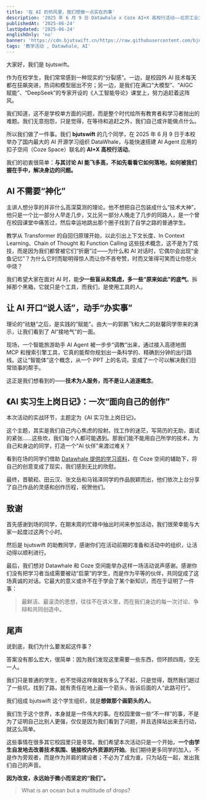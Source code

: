 ```yaml
---
title: '在 AI 的热风里，我们想做一点实在的事'
description: '2025 年 6 月 9 日 Datawhale x Coze AI+X 高校行活动——北京工业大学站纪实。'
publishedAt: '2025-06-24'
lastUpdated: '2025-06-24'
englishOnly: 'no'
banner: 'https://cdn.bjutswift.cn/https://raw.githubusercontent.com/bjut-swift/swift-image-hosting/main/swift-nest/blog/2025-datawhale-ai%2Bx/banner.png'
tags: '教学活动 , Datawhale, AI'
---
```


大家好，我们是 bjutswift。

作为在校学生，我们常常感到一种现实的“分裂感”。一边，是校园外 AI 技术每天都在狂飙突进，热词和模型层出不穷；另一边，是我们在满口“大模型”、“AIGC 赋能”、“DeepSeek”的专家开设的《人工智能导论》课堂上，努力追赶着这阵风。

我们知道，这不是学校单方面的问题，而是整个时代给所有教育者和学习者抛出的难题。我们无意抱怨，只是觉得，在等待和追赶之外，我们自己或许能做点什么。

所以我们做了一件事。我们 **bjutswift** 的几个同学，在 2025 年 6 月 9 日于本校举办了国内最大的 AI 开源学习组织 DataWhale，与能快速搭建 AI Agent 应用的扣子空间（Coze Space）联名的 **AI+X 高校行活动**。

我们的初衷很简单：**与其讨论 AI 能飞多高，不如先看看它如何落地，如何被我们握在手中，解决身边的问题。**

<div className='flex justify-center'>
  <NextImage
    src='https://cdn.bjutswift.cn/https://raw.githubusercontent.com/bjut-swift/swift-image-hosting/main/swift-nest/blog/2025-datawhale-ai%2Bx/promotion.jpg'
    alt='活动宣传海报（带校徽）'
    width={400}
    height={400}
    useSkeleton
    className='my-4 rounded-lg shadow-lg'
  />
</div>

## AI 不需要“神化”

主讲人想分享的并非什么高深莫测的理论。他不想把自己包装成什么“技术大神”，他只是一个比一部分人早走几步，又比另一部分人晚走了几步的同路人，是一个曾在校园课堂中痛苦过，然后幸运地跳出那个圈子找到了自学之路的普通学生。

教学从 Transformer 的自回归原理开始，以此引出上下文长度、In Context Learning、Chain of Thought 和 Function Calling 这些技术概念，这不是为了炫技，而是因为我们都曾被它们“折磨”过——为什么和 AI 对话时，它偶尔会出现“金鱼记忆”？为什么它时而聪明得惊人而让你不吝夸赞，时而又笨得可笑而让你怒火中烧？

<div className='flex justify-center'>
  <NextImage
    src='https://cdn.bjutswift.cn/https://raw.githubusercontent.com/bjut-swift/swift-image-hosting/main/swift-nest/blog/2025-datawhale-ai%2Bx/helping.jpeg'
    alt='主讲人正在为同学提供指导'
    width={400}
    height={400}
    useSkeleton
    className='my-4 rounded-lg shadow-lg'
  />
</div>

我们希望大家在面对 AI 时，能**少一些盲从和焦虑，多一些“原来如此”的底气**。拆掉那个黑箱，它就只是个工具，而我们，是使用工具的人。

## 让 AI 开口“说人话”，动手“办实事”

理论的“祛魅”之后，是实践的“赋能”。由大一的郭鹏飞和大二的赵馨同学带来的演示，让我们看到了 AI“接地气”的一面。

现场，一个智能旅游助手 AI Agent 被一步步“调教”出来，通过接入高德地图 MCP 和搜索引擎工具，它真的能帮你规划出一条科学的、精确到分钟的出行路线。这让“智能体”这个概念，从一个 PPT 上的名词，变成了一个可以解决我们日常琐事的帮手。

这正是我们想看到的——**技术为人服务，而不是让人追逐概念**。

## 《AI 实习生上岗日记》：一次“面向自己的创作”

本次活动的实战环节，主题定为《AI 实习生上岗日记》。

<div className='flex justify-center'>
  <NextImage
    src='https://cdn.bjutswift.cn/https://raw.githubusercontent.com/bjut-swift/swift-image-hosting/main/swift-nest/blog/2025-datawhale-ai%2Bx/summary.png'
    alt='参加同学的参赛作品一览'
    width={700}
    height={700}
    useSkeleton
    className='my-4 rounded-lg shadow-lg'
  />
</div>

这个主题，其实是我们自己内心焦虑的投射。找工作的迷茫，写简历的无助，面试的紧张……这些坎，我们每个人都可能遇到。那我们能不能用自己所学的技术，为自己和身边的同学，打造一个“AI 伙伴”来渡过难关？

看到在场的同学们借助 [Datawhale 提供的学习资料](https://www.datawhale.cn/learn/content/167/3999)，在 Coze 空间的辅助下，将自己的创意变成了现实，我们感到无比的欣慰。

<div className='flex justify-center'>
  <NextImage
    src='https://cdn.bjutswift.cn/https://raw.githubusercontent.com/bjut-swift/swift-image-hosting/main/swift-nest/blog/2025-datawhale-ai%2Bx/1st-work.png'
    alt='一等奖作品的截图'
    width={700}
    height={700}
    useSkeleton
    className='my-4 rounded-lg shadow-lg'
  />
</div>

最终，晋毓崧、田云汉、张文岳和马铭泽同学的作品脱颖而出，他们依次上台分享了自己作品的灵感和创作历程，祝贺他们。

<div className='flex justify-center'>
  <NextImage
    src='https://cdn.bjutswift.cn/https://raw.githubusercontent.com/bjut-swift/swift-image-hosting/main/swift-nest/blog/2025-datawhale-ai%2Bx/1st.jpeg'
    alt='1 等奖获奖者 pre 照片'
    width={600}
    height={600}
    useSkeleton
    className='my-4 rounded-lg shadow-lg'
  />
</div>

<div className='flex justify-center'>
  <NextImage
    src='https://cdn.bjutswift.cn/https://raw.githubusercontent.com/bjut-swift/swift-image-hosting/main/swift-nest/blog/2025-datawhale-ai%2Bx/2nd.jpeg'
    alt='2 等奖获奖者 pre 照片'
    width={600}
    height={600}
    useSkeleton
    className='my-4 rounded-lg shadow-lg'
  />
</div>

<div className='flex justify-center'>
  <NextImage
    src='https://cdn.bjutswift.cn/https://raw.githubusercontent.com/bjut-swift/swift-image-hosting/main/swift-nest/blog/2025-datawhale-ai%2Bx/3rd.jpeg'
    alt='3 等奖获奖者 pre 照片'
    width={600}
    height={600}
    useSkeleton
    className='my-4 rounded-lg shadow-lg'
  />
</div>

## 致谢

首先感谢到场的同学，在期末周的忙碌中抽出时间来参加活动，我们很荣幸能与大家一起度过这两个小时。

然后是 bjutswift 的助教同学，感谢你们在活动前期的准备和活动中的组织，让活动得以顺利进行。

<div className='flex justify-center'>
  <NextImage
    src='https://cdn.bjutswift.cn/https://raw.githubusercontent.com/bjut-swift/swift-image-hosting/main/swift-nest/blog/2025-datawhale-ai%2Bx/ta.jpeg'
    alt='活动助教获奖合影'
    width={600}
    height={600}
    useSkeleton
    className='my-4 rounded-lg shadow-lg'
  />
</div>

最后，我们想对 Datawhale 和 Coze 空间能举办这样一场活动说声感谢。感谢你们没有把学习者当成需要被动“启蒙”的学生，而是作为平等的伙伴，共同促成了这场真诚的对话。它最大的意义或许不在于学会了某个新知识，而在于证明了一件事：

> 最鲜活、最滚烫的思想，往往不在讲义里，而在我们身边的每一次讨论、争辩和共同创造中。

## 尾声

说到底，我们为什么要发起这件事？

答案没有那么宏大，很简单：因为我们发现这里需要一些东西，但环顾四周，空无一人。

我们只是普通的学生，也不觉得这样做就有多么了不起，只是觉得，既然我们趟过了一些坑，找到了路，就有责任在地上画一个箭头，告诉后面的人“此路可行”。

我们组成 bjutswift 这个学生组织，就是**想做那个画箭头的人**。

<div className='flex justify-center'>
  <NextImage
    src='https://cdn.bjutswift.cn/https://raw.githubusercontent.com/bjut-swift/swift-image-hosting/main/swift-nest/blog/2025-datawhale-ai%2Bx/group-photo.jpeg'
    alt='活动合照'
    width={700}
    height={700}
    useSkeleton
    className='my-4 rounded-lg shadow-lg'
  />
</div>

我们生于这个世界，本身就是一件伟大的事。在校园里做一些“不一样”的事，不是为了证明自己比别人更强，仅仅是因为我们看到了问题，并且选择站出来去行动，就这么简单。

这些事情在很多其它校园里只是寻常。我们希望本次活动只是一个开始，**一个由学生自发地去改善技术氛围、链接校内外资源的开始**。我们期待更多同学的加入，不是作为旁观者，而是作为并肩的建设者；不必为了成为谁，只为站在一起，发出我们自己的声音。

**因为改变，永远始于微小而坚定的“我们”。**

> What is an ocean but a multitude of drops?
